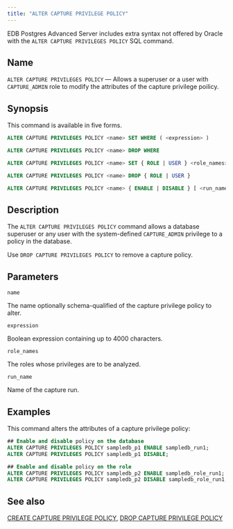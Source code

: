 ```yaml
---
title: "ALTER CAPTURE PRIVILEGE POLICY"
---
```


EDB Postgres Advanced Server includes extra syntax not offered by Oracle with the `ALTER CAPTURE PRIVILEGES POLICY` SQL command. 

## Name

`ALTER CAPTURE PRIVILEGES POLICY` &mdash; Allows a superuser or a user with `CAPTURE_ADMIN` role to modify the attributes of the capture privilege poilicy.

## Synopsis

This command is available in five forms.

```sql
ALTER CAPTURE PRIVILEGES POLICY <name> SET WHERE ( <expression> )

ALTER CAPTURE PRIVILEGES POLICY <name> DROP WHERE

ALTER CAPTURE PRIVILEGES POLICY <name> SET { ROLE | USER } <role_names>

ALTER CAPTURE PRIVILEGES POLICY <name> DROP { ROLE | USER }

ALTER CAPTURE PRIVILEGES POLICY <name> { ENABLE | DISABLE } [ <run_name> ]
```

## Description

The `ALTER CAPTURE PRIVILEGES POLICY` command allows a database superuser or any user with the system-defined `CAPTURE_ADMIN` privilege to a policy in the database.

Use `DROP CAPTURE PRIVILEGES POLICY` to remove a capture policy.

## Parameters

`name`

 The name optionally schema-qualified of the capture privilege policy to alter.

`expression`

Boolean expression containing up to 4000 characters.

`role_names`

The roles whose privileges are to be analyzed.

`run_name`

Name of the capture run.

## Examples

This command alters the attributes of a capture privilege policy:

```sql
## Enable and disable policy on the database
ALTER CAPTURE PRIVILEGES POLICY sampledb_p1 ENABLE sampledb_run1;
ALTER CAPTURE PRIVILEGES POLICY sampledb_p1 DISABLE;

## Enable and disable policy on the role
ALTER CAPTURE PRIVILEGES POLICY sampledb_p2 ENABLE sampledb_role_run1;
ALTER CAPTURE PRIVILEGES POLICY sampledb_p2 DISABLE sampledb_role_run1;
```

## See also

[CREATE CAPTURE PRIVILEGE POLICY](19a_create_capture_privilege), [DROP CAPTURE PRIVILEGE POLICY](44a_drop_capture_privilege)
